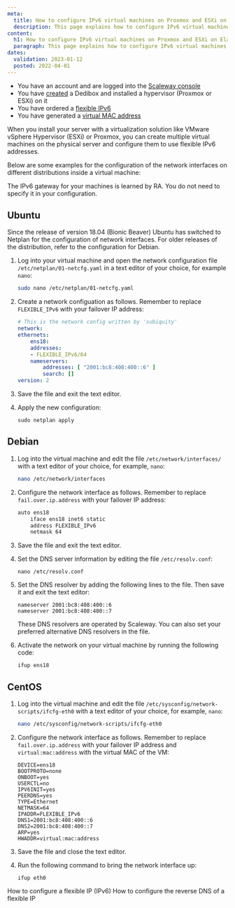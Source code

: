 ```yaml
---
meta:
  title: How to configure IPv6 virtual machines on Proxmox and ESXi on Elastic Metal
  description: This page explains how to configure IPv6 virtual machines on Proxmox and ESXi on Elastic Metal
content:
  h1: How to configure IPv6 virtual machines on Proxmox and ESXi on Elastic Metal
  paragraph: This page explains how to configure IPv6 virtual machines on Proxmox and ESXi on Elastic Metal
dates:
  validation: 2023-01-12
  posted: 2022-04-01
---
```



<Message type="requirement">

  - You have an account and are logged into the [Scaleway console](https://console.scaleway.com/)
  - You have [created](/dedibox/dedicated-servers/how-to/order-a-server) a Dedibox and installed a hypervisor (Proxmox or ESXi) on it
  - You have ordered a [flexible IPv6](/compute/elastic-metal/how-to/order-flexible-ip/)
  - You have generated a [virtual MAC address](/dedibox-network/ip-failover/concepts/#virtual-mac-address)

</Message>

When you install your server with a virtualization solution like VMware vSphere Hypervisor (ESXi) or Proxmox, you can create multiple virtual machines on the physical server and configure them to use flexible IPv6 addresses.


Below are some examples for the configuration of the network interfaces on different distributions inside a virtual machine:

<Message type="tip">

The IPv6 gateway for your machines is learned by RA. You do not need to specify it in your configuration.

</Message>


## Ubuntu 

Since the release of version 18.04 (Bionic Beaver) Ubuntu has switched to Netplan for the configuration of network interfaces. For older releases of the distribution, refer to the configuration for Debian. 

1. Log into your virtual machine and open the network configuration file `/etc/netplan/01-netcfg.yaml` in a text editor of your choice, for example `nano`:

    ```sh 
    sudo nano /etc/netplan/01-netcfg.yaml 
    ```

2. Create a network configuation as follows. Remember to replace `FLEXIBLE_IPv6` with your failover IP address: 

    ```yaml 
    # This is the network config written by 'subiquity'
    network:
    ethernets:
        ens18:
        addresses:
        - FLEXIBLE_IPv6/64
        nameservers:
            addresses: [ "2001:bc8:408:400::6" ]
            search: []
    version: 2
    ```

3. Save the file and exit the text editor. 

4. Apply the new configuration: 

    ```
    sudo netplan apply
    ```

## Debian

1. Log into the virtual machine and edit the file `/etc/network/interfaces/` with a text editor of your choice, for example, `nano`:

    ```sh 
    nano /etc/network/interfaces
    ```

2. Configure the network interface as follows. Remember to replace `fail.over.ip.address` with your failover IP address: 

    ```sh 
    auto ens18
        iface ens18 inet6 static
        address FLEXIBLE_IPv6
        netmask 64
    ```

3. Save the file and exit the text editor. 

4. Set the DNS server information by editing the file `/etc/resolv.conf`:

    ```
    nano /etc/resolv.conf
    ```

5. Set the DNS resolver by adding the following lines to the file. Then save it and exit the text editor: 

    ```
    nameserver 2001:bc8:408:400::6
    nameserver 2001:bc8:408:400::7
    ```

    <Message typ="tip">

    These DNS resolvers are operated by Scaleway. You can also set your preferred alternative DNS resolvers in the file. 

    </Message>

6. Activate the network on your virtual machine by running the following code: 

    ```
    ifup ens18
    ```

## CentOS

1. Log into the virtual machine and edit the file `/etc/sysconfig/network-scripts/ifcfg-eth0` with a text editor of your choice, for example, `nano`:

    ```sh 
    nano /etc/sysconfig/network-scripts/ifcfg-eth0
    ```

2. Configure the network interface as follows. Remember to replace `fail.over.ip.address` with your failover IP address and `virtual:mac:address` with the virtual MAC of the VM: 

    ```
    DEVICE=ens18
    BOOTPROTO=none
    ONBOOT=yes
    USERCTL=no
    IPV6INIT=yes
    PEERDNS=yes
    TYPE=Ethernet
    NETMASK=64
    IPADDR=FLEXIBLE_IPv6
    DNS1=2001:bc8:408:400::6
    DNS2=2001:bc8:408:400::7
    ARP=yes
    HWADDR=virtual:mac:address
    ```

3. Save the file and close the text editor. 

4. Run the following command to bring the network interface up:

    ```
    ifup eth0
    ```

<Navigation title="See Also">
  <PreviousButton to="/compute/elastic-metal/how-to/configure-flexible-ipv6/">How to configure a flexible IP (IPv6)</PreviousButton>
  <NextButton to="/compute/elastic-metal/how-to/configure-reverse-dns-flexible-ip/">How to configure the reverse DNS of a flexible IP</NextButton>
</Navigation>